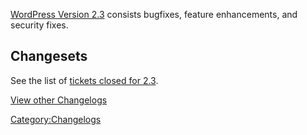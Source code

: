 [[Version_2.3|WordPress Version 2.3]] consists bugfixes, feature enhancements, and security fixes.

==Changesets==

See the list of [http://trac.wordpress.org/query?status=closed&milestone=2.3&order=id tickets closed for 2.3].
<!--
See the list of [http://trac.wordpress.org/changeset?old_path=tags%2F2.2.3&old=5183&new_path=tags%2F2.3&new=6124 list of files and code that changed for 2.3]
-->


[[WordPress Versions|View other Changelogs]]


[[Category:Changelogs]]